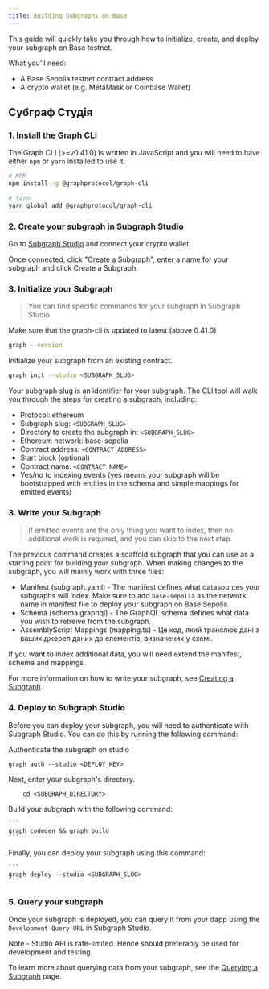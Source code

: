 ```yaml
---
title: Building Subgraphs on Base
---
```


This guide will quickly take you through how to initialize, create, and deploy your subgraph on Base testnet.

What you'll need:

- A Base Sepolia testnet contract address
- A crypto wallet (e.g. MetaMask or Coinbase Wallet)

## Субграф Студія

### 1. Install the Graph CLI

The Graph CLI (>=v0.41.0) is written in JavaScript and you will need to have either `npm` or `yarn` installed to use it.

```sh
# NPM
npm install -g @graphprotocol/graph-cli

# Yarn
yarn global add @graphprotocol/graph-cli
```

### 2. Create your subgraph in Subgraph Studio

Go to [Subgraph Studio](https://thegraph.com/studio/) and connect your crypto wallet.

Once connected, click "Create a Subgraph", enter a name for your subgraph and click Create a Subgraph.

### 3. Initialize your Subgraph

> You can find specific commands for your subgraph in Subgraph Studio.

Make sure that the graph-cli is updated to latest (above 0.41.0)

```sh
graph --version
```

Initialize your subgraph from an existing contract.

```sh
graph init --studio <SUBGRAPH_SLUG>
```

Your subgraph slug is an identifier for your subgraph. The CLI tool will walk you through the steps for creating a subgraph, including:

- Protocol: ethereum
- Subgraph slug: `<SUBGRAPH_SLUG>`
- Directory to create the subgraph in: `<SUBGRAPH_SLUG>`
- Ethereum network: base-sepolia
- Contract address: `<CONTRACT_ADDRESS>`
- Start block (optional)
- Contract name: `<CONTRACT_NAME>`
- Yes/no to indexing events (yes means your subgraph will be bootstrapped with entities in the schema and simple mappings for emitted events)

### 3. Write your Subgraph

> If emitted events are the only thing you want to index, then no additional work is required, and you can skip to the next step.

The previous command creates a scaffold subgraph that you can use as a starting point for building your subgraph. When making changes to the subgraph, you will mainly work with three files:

- Manifest (subgraph.yaml) - The manifest defines what datasources your subgraphs will index. Make sure to add `base-sepolia` as the network name in manifest file to deploy your subgraph on Base Sepolia.
- Schema (schema.graphql) - The GraphQL schema defines what data you wish to retreive from the subgraph.
- AssemblyScript Mappings (mapping.ts) - Це код, який транслює дані з ваших джерел даних до елементів, визначених у схемі.

If you want to index additional data, you will need extend the manifest, schema and mappings.

For more information on how to write your subgraph, see [Creating a Subgraph](/developing/creating-a-subgraph).

### 4. Deploy to Subgraph Studio

Before you can deploy your subgraph, you will need to authenticate with Subgraph Studio. You can do this by running the following command:

Authenticate the subgraph on studio

```
graph auth --studio <DEPLOY_KEY>
```

Next, enter your subgraph's directory.

```
    cd <SUBGRAPH_DIRECTORY>
```

Build your subgraph with the following command:

````
```
graph codegen && graph build
```
````

Finally, you can deploy your subgraph using this command:

````
```
graph deploy --studio <SUBGRAPH_SLUG>
```
````

### 5. Query your subgraph

Once your subgraph is deployed, you can query it from your dapp using the `Development Query URL` in Subgraph Studio.

Note - Studio API is rate-limited. Hence should preferably be used for development and testing.

To learn more about querying data from your subgraph, see the [Querying a Subgraph](/querying/querying-the-graph) page.
